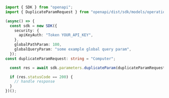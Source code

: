 ```typescript showLineNumbers copy filename="Duplicate Param usage example"
import { SDK } from "openapi";
import { DuplicateParamRequest } from "openapi/dist/sdk/models/operations";

(async() => {
  const sdk = new SDK({
    security: {
      apiKeyAuth: "Token YOUR_API_KEY",
    },
    globalPathParam: 100,
    globalQueryParam: "some example global query param",
  });
const duplicateParamRequest: string = "Computer";

  const res = await sdk.parameters.duplicateParam(duplicateParamRequest);

  if (res.statusCode == 200) {
    // handle response
  }
})();
```
